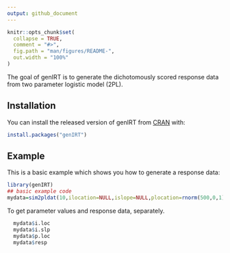 ```yaml
---
output: github_document
---
```


<!-- README.md is generated from README.Rmd. Please edit that file -->

```r
knitr::opts_chunk$set(
  collapse = TRUE,
  comment = "#>",
  fig.path = "man/figures/README-",
  out.width = "100%"
)
```

The goal of genIRT is to generate the dichotomously scored response data from two parameter logistic model (2PL).

## Installation

You can install the released version of genIRT from [CRAN](https://CRAN.R-project.org) with:

``` r
install.packages("genIRT")
```

## Example

This is a basic example which shows you how to generate a response data:

```r
library(genIRT)
## basic example code
mydata=sim2pldat(10,ilocation=NULL,islope=NULL,plocation=rnorm(500,0,1),rnum=0.6)
```

To get parameter values and response data, separately.

```r

  mydata$i.loc
  mydata$i.slp
  mydata$p.loc
  mydata$resp
```

